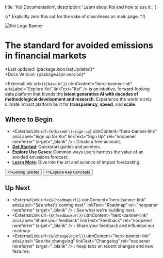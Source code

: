 
  title: 'Koi Documentation',
  description: 'Learn about Koi and how to use it.',
}

{/* Explicitly zero this out for the sake of cleanliness on main page. */}

<HeroPattern />

<Image src={koiLogoBanner} alt="Koi Logo Banner" className="mt-0 w-full" />

# The standard for avoided emissions in financial markets

<div className="text-sm italic">
  *Last updated: {packageJson.lastUpdated}*<br />
  *Docs Version: {packageJson.version}*
</div>

<ExternalLink
  url={`${baseUrl}`}
  utmContent="hero-banner-link"
  ariaLabel="Explore Koi"
  linkText="Koi"
/> is an intuitive, forward-looking data platform that blends the **latest generative AI
with decades of methodological development and research**. Experience the world's
only climate impact platform built for **transparency**, **speed**, and **scale**.

## Where to Begin

- <ExternalLink
    url={`${baseUrl}/sign-up`}
    utmContent="hero-banner-link"
    ariaLabel="Sign up for Koi"
    linkText="Sign Up"
    rel="noopener noreferrer"
    target="_blank"
  />
  : Create a free account.
- [**Get Started**](/docs/getting-started): Quickstart guides and pointers.
- [**Explore Use Cases**](/docs/getting-started/use-cases): Common ways users harness the value of an avoided emissions forecast.
- [**Learn More**](/docs/data-and-methodology/koi-data): Dive into the art and science of impact forecasting.

<div className="not-prose mb-16 mt-6 flex gap-3">
  <Button href="/docs/getting-started" arrow="right">
    <>Getting Started</>
  </Button>
  <Button href="/docs/data-and-methodology/terms-and-concepts" variant="outline">
    <>Explore Key Concepts</>
  </Button>
</div>

## Up Next
- <ExternalLink
    url={`${roadmapUrl}`}
    utmContent="hero-banner-link"
    ariaLabel="See what's coming next"
    linkText="Roadmap"
    rel="noopener noreferrer"
    target="_blank"
  />
  : See what we're building next.
- <ExternalLink
    url={`${feedbackUrl}`}
    utmContent="hero-banner-link"
    ariaLabel="Share your feedback"
    linkText="Feedback"
    rel="noopener noreferrer"
    target="_blank"
  />
  : Share your feedback and influence our roadmap.
- <ExternalLink
    url={`${changelogUrl}`}
    utmContent="hero-banner-link"
    ariaLabel="See the changelog"
    linkText="Changelog"
    rel="noopener noreferrer"
    target="_blank"
  />
  : Keep tabs on recent changes and new features.



<BuiltOnTrust />

<UsefulLinks />

<Callouts />

